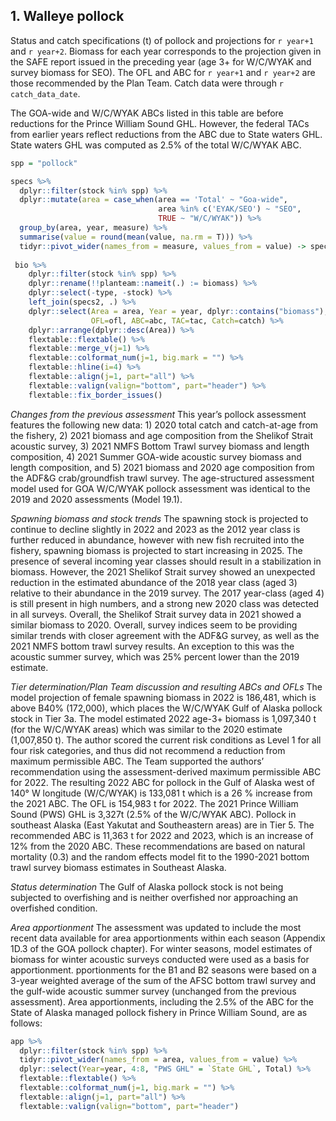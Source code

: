 ## 1. Walleye pollock


Status and catch specifications (t) of pollock and projections for `r year+1` and `r year+2`. 
Biomass for each year corresponds to the projection given in the SAFE report issued in the preceding year (age 3+ for W/C/WYAK and survey biomass for SEO). 
The OFL and ABC for `r year+1` and `r year+2` are those recommended by the Plan Team. 
Catch data were through `r catch_data_date`. 

The GOA-wide and W/C/WYAK ABCs listed in this table are before reductions for the Prince William Sound GHL. 
However, the federal TACs from earlier years reflect reductions from the ABC due to State waters GHL. 
State waters GHL was computed as 2.5% of the total W/C/WYAK ABC.

```r
spp = "pollock"

specs %>% 
  dplyr::filter(stock %in% spp) %>% 
  dplyr::mutate(area = case_when(area == 'Total' ~ "Goa-wide",
                                 area %in% c('EYAK/SEO') ~ "SEO",
                                 TRUE ~ "W/C/WYAK")) %>% 
  group_by(area, year, measure) %>% 
  summarise(value = round(mean(value, na.rm = T))) %>% 
  tidyr::pivot_wider(names_from = measure, values_from = value) -> specs2
  
 bio %>% 
    dplyr::filter(stock %in% spp) %>% 
    dplyr::rename(!!planteam::nameit(.) := biomass) %>% 
    dplyr::select(-type, -stock) %>% 
    left_join(specs2, .) %>% 
    dplyr::select(Area = area, Year = year, dplyr::contains("biomass"), 
                  OFL=ofl, ABC=abc, TAC=tac, Catch=catch) %>% 
    dplyr::arrange(dplyr::desc(Area)) %>%
    flextable::flextable() %>% 
    flextable::merge_v(j=1) %>% 
    flextable::colformat_num(j=1, big.mark = "") %>% 
    flextable::hline(i=4) %>% 
    flextable::align(j=1, part="all") %>% 
    flextable::valign(valign="bottom", part="header") %>% 
    flextable::fix_border_issues() 

```



*Changes from the previous assessment*
This year’s pollock assessment features the following new data: 
1) 2020 total catch and catch-at-age from the fishery, 
2) 2021 biomass and age composition from the Shelikof Strait acoustic survey, 
3) 2021 NMFS Bottom Trawl survey biomass and length composition, 
4) 2021 Summer GOA-wide acoustic survey biomass and length composition, 
and 5) 2021 biomass and 2020 age composition from the ADF&G crab/groundfish trawl survey.
The age-structured assessment model used for GOA W/C/WYAK pollock assessment was identical to the 2019 and 2020 assessments (Model 19.1).

*Spawning biomass and stock trends*
The spawning stock is projected to continue to decline slightly in 2022 and 2023 as the 2012 year class is
further reduced in abundance, however with new fish recruited into the fishery, spawning biomass is
projected to start increasing in 2025. The presence of several incoming year classes should result in a
stabilization in biomass. However, the 2021 Shelikof Strait survey showed an unexpected reduction in the
estimated abundance of the 2018 year class (aged 3) relative to their abundance in the 2019 survey. The
2017 year-class (aged 4) is still present in high numbers, and a strong new 2020 class was detected in all
surveys. Overall, the Shelikof Strait survey data in 2021 showed a similar biomass to 2020. Overall,
survey indices seem to be providing similar trends with closer agreement with the ADF&G survey, as
well as the 2021 NMFS bottom trawl survey results. An exception to this was the acoustic summer
survey, which was 25% percent lower than the 2019 estimate.

*Tier determination/Plan Team discussion and resulting ABCs and OFLs*
The model projection of female spawning biomass in 2022 is 186,481, which is above B40% (172,000),
which places the W/C/WYAK Gulf of Alaska pollock stock in Tier 3a. 
The model estimated 2022 age-3+ biomass is 1,097,340 t (for the W/C/WYAK areas) which was similar to the 2020 estimate (1,007,850 t). 
The author scored the current risk conditions as Level 1 for all four risk categories, and thus did not
recommend a reduction from maximum permissible ABC.
The Team supported the authors’ recommendation using the assessment-derived maximum permissible
ABC for 2022. The resulting 2022 ABC for pollock in the Gulf of Alaska west of 140° W longitude
(W/C/WYAK) is 133,081 t which is a 26 % increase from the 2021 ABC. 
The OFL is 154,983 t for 2022.
The 2021 Prince William Sound (PWS) GHL is 3,327t (2.5% of the W/C/WYAK ABC).
Pollock in southeast Alaska (East Yakutat and Southeastern areas) are in Tier 5. 
The recommended ABC is 11,363 t for 2022 and 2023, which is an increase of 12% from the 2020 ABC. 
These recommendations are based on natural mortality (0.3) and the random effects model fit to the 1990-2021 bottom trawl survey biomass estimates in Southeast Alaska.

*Status determination*
The Gulf of Alaska pollock stock is not being subjected to overfishing and is neither overfished nor
approaching an overfished condition.

*Area apportionment*
The assessment was updated to include the most recent data available for area apportionments within each
season (Appendix 1D.3 of the GOA pollock chapter). 
For winter seasons, model estimates of biomass for winter acoustic surveys conducted were used as a basis for apportionment. 
pportionments for the B1 and B2 seasons were based on a 3-year weighted average of the sum of the AFSC bottom trawl survey and the
gulf-wide acoustic summer survey (unchanged from the previous assessment). 
Area apportionments, including the 2.5% of the ABC for the State of Alaska managed pollock fishery in Prince William Sound, are as follows:

```r
app %>% 
  dplyr::filter(stock %in% spp) %>% 
  tidyr::pivot_wider(names_from = area, values_from = value) %>% 
  dplyr::select(Year=year, 4:8, "PWS GHL" = `State GHL`, Total) %>% 
  flextable::flextable() %>% 
  flextable::colformat_num(j=1, big.mark = "") %>% 
  flextable::align(j=1, part="all") %>% 
  flextable::valign(valign="bottom", part="header")
```

